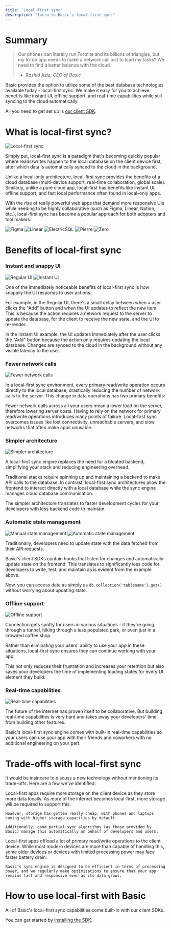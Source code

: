 ```yaml
---
title: 'Local-first sync'
description: "Intro to Basic's local-first sync"
---
```

# Summary
> Our phones can literally run Fortnite and its billions of triangles, but my to-do app needs to make a network call just to load my tasks? 
We need to find a better balance with the cloud.
> - *Rashid Aziz, CEO of Basic*

Basic provides the option to utilize some of the best database technologies available today - local-first sync. 
We make it easy for you to achieve benefits like instant UI, offline support, and real-time capabilities while still syncing to the cloud automatically.

All you need to get set up is [our client SDK](/get-started/implement-basic/using-react).

# What is local-first sync?

<img src="/images/LocalFirstSync.svg" alt="Local-first sync" />

Simply put, local-first sync is a paradigm that's becoming quickly popular where reads/writes happen to the local database on the client device first, after which data is automatically synced to the cloud in the background.

Unlike a local-only architecture, local-first sync provides the benefits of a cloud database (multi-device support, real-time collaboration, global scale). 
Similarly, unlike a pure cloud app, local-first has benefits like instant UI, offline support, and fast local performance often found in local-only apps.

With the rise of really powerful web apps that demand more responsive UIs while needing to be highly collaborative (such as Figma, Linear, Notion, etc.), local-first sync has become a popular approach for both adopters and tool makers.

<CardGroup cols={1}>
  <Card title="Figma co-founder explains its local-first architecture, 2019">
    <img src="/images/Figma.png" alt="Figma" />
  </Card>
  <Card title="Linear co-founder explains developer benefits of local-first sync, 2024">
    <img src="/images/Linear.png" alt="Linear" />
  </Card>
</CardGroup>

<CardGroup cols={3}>
  <Card title="ElectricSQL">
    <img src="/images/ElectricSQL.png" alt="ElectricSQL" />
  </Card>
  <Card title="Pierre">
    <img src="/images/Pierre.png" alt="Pierre" />
  </Card>
  <Card title="Zero">
    <img src="/images/Zero.png" alt="Zero" />
  </Card>
</CardGroup>

# Benefits of local-first sync

### Instant and snappy UI

<CardGroup cols={2}>
  <Card title="Regular UI">
    <img src="/images/NoInstant.gif" alt="Regular UI" />
  </Card>
  <Card title="Instant UI">
    <img src="/images/Instant.gif" alt="Instant UI" />
  </Card>
</CardGroup>

One of the immediately noticeable benefits of local-first sync is how snappily the UI responds to user actions. 

For example, in the Regular UI, there's a small delay between when a user clicks the "Add" button and when the UI updates to reflect the new item. This is because the action requires a network request to the server to update the database, for the client to receive the new state, and the UI to re-render.

In the Instant UI example, the UI updates immediately after the user clicks the "Add" button because the action only requires updating the local database. Changes are synced to the cloud in the background without any visible latency to the user.

### Fewer network calls
<img src="/images/FewerNetworkCalls.svg" alt="Fewer network calls" />

In a local-first sync environment, every primary read/write operation occurs directly to the local database, drastically reducing the number of network calls to the server. 
This change in data operations has two primary benefits:

<Steps>
  <Step title="Lower network costs">
    Fewer network calls across all your users mean a lower load on the server, therefore lowering server costs.
  </Step>
  <Step title="Fewer points of failure">
    Having to rely on the network for primary read/write operations introduces many points of failure. Local-first sync overcomes issues like lost connectivity, unreachable servers, and slow networks that often make apps unusable.
  </Step>
</Steps>

### Simpler architecture

<img src="/images/SimplerArchitecture.svg" alt="Simpler architecture" />

A local-first sync engine replaces the need for a bloated backend, simplifying your stack and reducing engineering overhead. 

Traditional stacks require spinning up and maintaining a backend to make API calls to the database. In contrast, local-first sync architectures allow the frontend to interact directly with a local database while the sync engine manages cloud database communication.

The simpler architecture translates to faster development cycles for your developers with less backend code to maintain.

### Automatic state management

<CardGroup cols={2}>
  <Card title="Manual state management">
    <img src="/images/API.svg" alt="Manual state management" />
  </Card>
  <Card title="Automatic with Basic SDK">
    <img src="/images/SDK.svg" alt="Automatic state management" />
  </Card>
</CardGroup>

Traditionally, developers need to update state with the data fetched from their API requests.

Basic's client SDKs contain hooks that listen for changes and automatically update state on the frontend. This translates to significantly less code for developers to write, test, and maintain as is evident from the example above.

Now, you can access data as simply as `db.collection('tablename').get()` without worrying about updating state.

### Offline support

<img src="/images/Offline.svg" alt="Offline support" />

Connection gets spotty for users in various situations - if they're going through a tunnel, hiking through a less populated park, or even just in a crowded coffee shop.

Rather than eliminating your users' ability to use your app in these situations, local-first sync ensures they can continue working with your app. 

This not only reduces their frustration and increases your retention but also saves your developers the time of implementing loading states for every UI element they build.

### Real-time capabilities

<img src="/images/Realtime.svg" alt="Real-time capabilities" />

The future of the internet has proven itself to be collaborative.
But building real-time capabilities is very hard and takes away your developers' time from building other features.

Basic's local-first sync engine comes with built-in real-time capabilities so your users can use your app with their friends and coworkers with no additional engineering on your part.

# Trade-offs with local-first sync

It would be insincere to discuss a new technology without mentioning its trade-offs. Here are a few we've identified:

<Steps>
  <Step title="More storage requirements on client device">
    Local-first apps require more storage on the client device as they store more data locally. 
    As more of the internet becomes local-first, more storage will be required to support this. 
    
    However, storage has gotten really cheap, with phones and laptops coming with higher storage capacities by default.
    
    Additionally, good partial-sync algorithms (as those provided by Basic) manage this automatically on behalf of developers and users.
  </Step>
  <Step title="More processing on client device">
    Local-first apps offload a lot of primary read/write operations to the client device.
    While most modern devices are more than capable of handling this, some older devices or devices with limited processing power may face faster battery drain.

    Basic's sync engine is designed to be efficient in terms of processing power, and we regularly make optimizations to ensure that your app remains fast and responsive even as its data grows.
  </Step>
</Steps>

# How to use local-first with Basic
  All of Basic's local-first sync capabilities come built-in with our client SDKs. 

  You can get started by [installing the SDK](/get-started/implement-basic/using-react).
